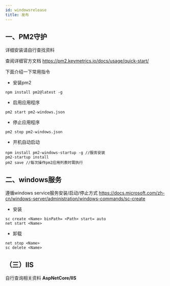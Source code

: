 ```yaml
---
id: windowsrelease
title: 发布
---
```


## 一、PM2守护 

详细安装请自行查找资料

查阅详细官方文档 https://pm2.keymetrics.io/docs/usage/quick-start/

下面介绍一下常用指令

- 安装pm2

```
npm install pm2@latest -g
```


- 启用应用程序

```
pm2 start pm2-windows.json
```

- 停止应用程序

```
pm2 stop pm2-windows.json
```

- 开机自动启动

```
npm install pm2-windows-startup -g //服务安装
pm2-startup install
pm2 save //每次操作pm2应用列表时需执行
```

## 二、windows服务

遵循windows service服务安装/启动/停止方式 https://docs.microsoft.com/zh-cn/windows-server/administration/windows-commands/sc-create 
- 安装

```
sc create <Name> binPath= <Path> start= auto
net start <Name>
```
- 卸载

```
net stop <Name>
sc delete <Name>
```

## （三）IIS

自行查询相关资料 **AspNetCore/IIS**

